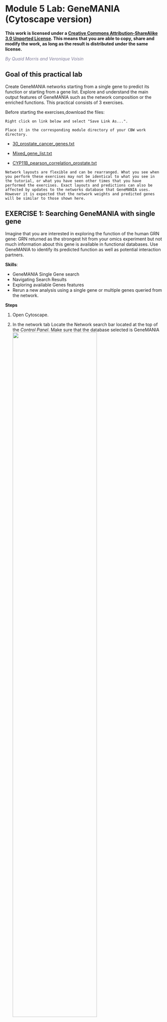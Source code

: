 # Module 5 Lab: GeneMANIA (Cytoscape version) {#genemania_cytoscape}

**This work is licensed under a [Creative Commons Attribution-ShareAlike 3.0 Unported License](http://creativecommons.org/licenses/by-sa/3.0/deed.en_US). This means that you are able to copy, share and modify the work, as long as the result is distributed under the same license.**

*<font color="#827e9c">By Quaid Morris and Veronique Voisin </font>*

## Goal of this practical lab 

Create GeneMANIA networks starting from a single gene to predict its function or starting from a gene list. Explore and understand the main output features of GeneMANIA such as the network composition or the enriched functions. This practical consists of 3 exercises. 

Before starting the exercises,download the files:

```block
Right click on link below and select "Save Link As...".

Place it in the corresponding module directory of your CBW work directory.
```

*	[30_prostate_cancer_genes.txt](./Module6/genemania/data/30_prostate_cancer_genes.txt)

*	[Mixed_gene_list.txt](./Module6/genemania/data/mixed_gene_list.txt)

*	[CYP11B_pearson_correlation_prostate.txt](./Module6/genemania/data/CYB11B_pearson_correlation_prostate.txt)

```block
Network layouts are flexible and can be rearranged. What you see when you perform these exercises may not be identical to what you see in the tutorial, or what you have seen other times that you have performed the exercises. Exact layouts and predictions can also be affected by updates to the networks database that GeneMANIA uses. However it is expected that the network weights and predicted genes will be similar to those shown here. 
```

## EXERCISE 1: Searching GeneMANIA with single gene

Imagine that you are interested in exploring the function of the human GRN gene: GRN returned as the strongest hit from your omics experiment but not much information about this gene is available in functional databases. Use GeneMANIA to identify its predicted function as well as potential interaction partners. 

**Skills**:

  * GeneMANIA Single Gene search
  * Navigating Search Results
  * Exploring  available Genes features
  * Rerun a new analysis using a single gene or multiple genes queried from the network.

**Steps**<br>

  1. Open Cytoscape.

  1. In the network tab Locate the Network search bar located at the top of the *Control Panel*.  Make sure that the database selected is GeneMANIA<br><img src="./Module6/genemania/images/Genemania.png" width="75%" />

  1. In the search window, ensure that the model organism is set to *Homo sapiens* ![homo](./Module6/genemania/images/Up.png).  

  1. Enter the following gene in the GeneMANIA search bar: GRN	

  1.  Click on the search icon ![search](./Module6/genemania/images/Search.png) and wait for the results.	<br><img src="./Module6/genemania/images/gc_1.1.png" alt="gc_1.1.png" width="750" />

  1. When your search results load, examine the network. Genes part of the query set are indicated in black, related genes added by GeneMANIA are represented in gray, and colored links represent the interactions that connect the nodes (genes). <br><img src="./Module6/genemania/images/GC2.png" alt="GC2.png" width="750" />

```block
zoom in and zoom out using trackpad or mouse scrolling up and down.
```

  <ol start=7 type="1"><li>Locate the *Functions* summary tab in Results Panel. <br><img src="./Module6/genemania/images/GC3.png" alt="GC3.png" width="750" /></ol>
  
  **Questions**:<br>
    * What are the functions significantly associated with this network?  
    * GRN is the central node of this network: which function would you predict for GRN? 
    * How well did GeneMANIA perform? (hints: use GeneCards (<http://www.genecards.org/>) , PubMed (<http://www.ncbi.nlm.nih.gov/pubmed/>))?	


### ANSWERS

**Question** What are the functions significantly associated with this network? <br>
**Answer** the list of the functions associated with the network are listed in the above screenshot. The top 2 pathways are "vacuolar lumen" and "primary lysosome" and are significant under a FDR threshold less than 0.005. 

**Question** GRN is the central node of this network: which function would you predict for GRN?<br>  
**Answer** : a function related to lysosome and vacuole

**Question** How well did GeneMANIA perform (hints: use GeneCards (http://www.genecards.org/) , PubMed (http://www.ncbi.nlm.nih.gov/pubmed/))?<br>
**Answer** 
The top functions predicted by GeneMANIA for GRN were related to lysosome and vacuole.  A pubmed search could confirm these results: “We experimentally verified that granulin precursor (GRN) gene, whose mutations cause frontotemporal lobar degeneration, is involved in lysosome function.” (Transcriptional gene network inference from a massive dataset elucidates transcriptome organization and gene function. Belcastro et al. Nucleic Acids Res. 2011 Nov 1;39(20):8677-88. 2011. PMID:21785136)


<ol start=8 type="1"><li>Locate the genes with the strongest associations with GRN.</ol> 
```block
These genes are the largest nodes in the network. 	

```
**Answer is SLP1 and SORT1**

<ol start=9 type="1"><li>Re-run an analysis by adding SORT1, SLP1 to the search.   Type 'SORT1' and 'SLP1' in the search box that already contains 'GRN' (one gene per line).  Click on the search button.</ol>  <br><img src="./Module6/genemania/images/gc_1.9.png" alt="gc_1.9.png" width="750" />
  
**Question**:Which functions are associated with this new network?


<img src="./Module6/genemania/images/GC9b.png" alt="GC9b.png" width="750" />

<img src="./Module6/genemania/images/GC9c.png" alt="GC9c.png" width="750" />


**Biological interpretation of the results:**

**A paper describing the interaction between GRN and SORT1 and demonstrates how finding related genes could be relevant for elaborating therapy:**
 
[Targeted manipulation of the sortilin–progranulin axis rescues progranulin haploinsufficiency. Lee et al. Hum Mol Genet. 2014 March 15; 23(6): 1467–1478. PMCID:PMC3929086](https://www.ncbi.nlm.nih.gov/pmc/articles/PMC3929086/)<br>
“Progranulin (GRN) mutations causing haploinsufficiency are a major cause of frontotemporal lobar degeneration (FTLD-TDP). Recent discoveries demonstrating sortilin (SORT1) is a neuronal receptor for PGRN endocytosis and a determinant of plasma PGRN levels portend the development of enhancers targeting the SORT1–PGRN axis. We demonstrate the preclinical efficacy of several approaches through which impairing PGRN's interaction with SORT1 restores extracellular PGRN levels. “

![](./Module6/genemania/images/GM11.png) 

<ol start=10 type="1"><li>Save the  network as an image by clicking on **File**, **Export**, **Network to Image...** and setting the **Export File Format** to "PDF(\*.pdf)".<br><img src="./Module6/genemania/images/GC10.png" alt="GC10.png" width="500" />

---

---

## EXERCISE 2: Searching GeneMANIA with gene list

To start this exercise, you need to download the [30_prostate_cancer_genes.txt](./Module6/genemania/data/30_prostate_cancer_genes.txt) file and save it on your computer. 

For this exercise, you are working with a list of 30 prostate cancer genes. This list was downloaded from the cBioPortal website (<http://www.cbioportal.org/>). The cBioPortal for Cancer Genomics stores genomic data from large scale, integrated cancer genomic data sets. During this exercise, you will explore the types of networks that have been used to create the GeneMANIA network from the prostate cancer gene list and you will see how changing input parameters can affect the results. The last step of the exercise consists of uploading a custom network which is a list of genes that are positively correlated with CYP11B1 in mRNA expression data of 94 prostate cancer samples (<http://www.cbioportal.org/>) .

**Skills**: <br>

  * GeneMANIA search using a gene list; 
  * Navigating Search Results; 
  * Exploring  Networks and advanced options; 
  * Uploading a custom network. 

**Steps**<br>

  1. Open Cytoscape.

  1. Locate the GeneMANIA search window located on the left side in *Control Panel*. 

  1. Copy and paste genes in the file [30_prostate_cancer_genes.txt](./Module6/genemania/data/30_prostate_cancer_genes.txt)
      * Make sure that the parameter 'Max resultant genes' is set to '20' by clicking on the menu button ![options](./Module6/genemania/images/options.png) at the right side of the search box and selecting 'Customise advanced options'.	

  1. Click on the search icon ![search](./Module6/genemania/images/Search.png) and wait for the results.	 <br><img src="./Module6/genemania/images/gc_2_4.png" alt="gc_2_4.png" width="750" />
``
  1. When your search results load, examine the network. Query genes are indicated in black, related genes added by GeneMANIA are represented in gray, and colored links represent the interactions that connect the nodes (genes). Move nodes around by selecting them with a mouse to investigate how they are connected.<br><img src="./Module6/genemania/images/GC2_5.png" alt="GC2_5.png" width="750" />

  1. Click any link (edge) connecting two nodes to highlight information about it. The information about the interaction is display in the *Edge Table* located in *Table Panel* (at the bottom) in the *networks* and *data type* columns. 
      * **Note**: Clicking on an edge between 2 nodes will display information about all interaction networks that connect  these 2 nodes. 
      * It indicates the reference (publication) for these interactions. 
      * The colors indicate the type of interaction (co-expression, shared protein domains, co-localization, physical interactions and predicted). <br><img src="./Module6/genemania/images/gc_2.6.png" alt="gc_2.6.png" width="750" />

  1. Locate and expand the 'Networks' summary tab  in *Results Panel* (on the right) and look at what data has been used to create the network and predictions. 
      * **Note** that Co-expression (purple colored lines, weight over 25%) and Shared protein domains (lightgold colored lines, weight over 30%) influence the results the most, but Co-localization (blue colored lines), Physical interactions (salmon colored lines) and Predicted (orange) data are also included. 
      * At the top of the Networks summary tab, use the menu button ![options](./Module6/genemania/images/options.png) and try Expand “All, then “Top-Level” and “None”  to get information about the sources of the different networks. <br><img src="./Module6/genemania/images/GC2_7.png" alt="GC2_7.png" width="550" />

```block
The observations of the number of connections makes it easier to understand why co-expression and shared protein domains have the highest percent weight for this network: they are helping to connect more genes than physical interactions and predicted interactions; A higher weight means that this network contributed more to finding related genes. 	
```

<ol start=8 type="1"><li>Highlight all connections corresponding to each network by clicking the name of each network category.</ol>
  
  * Click on  “Shared protein domains” and see which genes are connected by predicted protein protein interaction. <br><img src="./Module6/genemania/images/GC2_8a.png" alt="GC2_8a.png" width="750" />
  * You can do the same for “Co-localization” , “Co-expression”  and “Physical interactions”. <br><img src="./Module6/genemania/images/GC2_8b.png" alt="GC2_8b.png" width="750" />


<ol start=9 type="1"><li>Locate the Functions summary tab and look at what functions were significantly enriched in this list of prostate genes.	</ol>

  * The top pathway with the strongest enrichments is: "oxidoreductase activity, acting on CH-OH group of donors" with 28 genes in the prostate cancer list overlapping with this pathway.
  * The FDR is equal to 6.4e-46.<br><img src="./Module6/genemania/images/GC2_9.png" alt="GC2_9.png" width="750" />


**Question**:<br>“Shared protein domains” is an important part of the network. What would the GeneMANIA results be if we didn’t include this source when we ran GeneMANIA search?

  * Go back to the 'Network' tab on the right side of the Cytoscape window to find the GeneMania search bar. 
  * Click on  the option menu button ![options](./Module6/genemania/images/options.png) which is located at the right of the search box. 
  * Uncheck ‘Shared protein domains’ and click on a point outside the box to close it.
  * Click on the search icon ![search](./Module6/genemania/images/Search.png).
  * Explore the results.<br><img src="./Module6/genemania/images/GC2_10a.png" alt="GC2_10a.png" width="750" />


**Answer** <br>If "shared protein domain" is removed, the relationships between the nodes are primarily from the Co-expression, Co-localization, Predicted and Physical interactions networks. The genes added to the network are different compared to the first network created with "Shared protein domain". <br><img src="./Module6/genemania/images/GC2_10b.png" alt="GC2_10b.png" width="750" />

**Question**:<br>Locate the Functions summary tab in *Results Panel* and look at what functions were significantly enriched with these new settings.	

**Answer** <br>With the new settings, "hormone biosynthetic process" is the new top enriched pathway. <br><img src="./Module6/genemania/images/GC2_11.png" alt="GC2_11.png" width="500" />

<ol start=10 type="1"><li>Try to modify additional parameters like *Max Resultant Genes* or *Network Weighting* and look at how the changes you made influenced the results.  </ol>	


---

---

## EXERCISE 3: Searching GeneMANIA with mixed gene list

To start this exercise, you need to download the [Mixed_gene_list.txt](./Module6/genemania/data/mixed_gene_list.txt) file and save it on your computer. 

For this exercise, you are working on a gene list created by combining 3 user defined gene lists available from the cBioportal (<http://www.cbioportal.org>). It contains genes implicated in the DNA damage response, the PI3K-AKT-mTOR signaling pathway and Folate transport. This list is representative of a gene list obtained from transcriptomics data. During this exercise, we will first characterize our gene list based on functions and then we will add potential drug and microRNAs targeting genes in the network, and we will save the report.


**Skills**: 

  * GeneMANIA search using a gene list; 
  * Navigating Search Results; 
  * Exploring  Functions; 
  * Adding attributes; 
  * Create a report. 

**Steps**<br>

  1.  Before performing the next GeneMANIA search make sure the GeneMANIA parameters are set back to the default values. <br><img src="./Module6/genemania/images/default_params.png"  width="500" />

  1. Open Cytoscape and locate the GeneMANIA search window located on the left side in *Control Panel*. 

  1.	In the search window, ensure that the model organism is set to *Homo sapiens* ![homo](./Module6/genemania/images/Up.png)  .	

  1.	Copy and paste genes in the file [Mixed_gene_list.txt](./Module6/genemania/data/mixed_gene_list.txt). Click on the search icon ![search](./Module6/genemania/images/Search.png) and wait for the results.	Explore the network.<br><img src="./Module6/genemania/images/gc_3_2.png" alt="gc_3_2.png" width="500" />

  1. Locate the Functions summary tab in *Result Panel* and look at functions returned by GeneMANIA.	<br><img src="./Module6/genemania/images/GC3_4.png" alt="GC3_4.png" width="500" />

  1. In the functions summary tab,  check some functions to color genes included in these functions. To follow this tutorial, you can for example color the “response to insulin” , “DNA recombination”  functions.<br><img src="./Module6/genemania/images/GC3_4a.png" alt="GC3_4a.png" width="500" /><br><img src="./Module6/genemania/images/GC3_4b.png" alt="GC3_4b.png" width="500" />


  1. Color genes according to their GeneMANIA defined functions:
      * Go to the **Control Panel** tabs located on the right side of the Cytoscape window and select the **Style** tab.  
      * In the **Node** panel, expand the **Fill Color** tab.
      * Set **Column** to **annotation name**.<br><img src="./Module6/genemania/images/gc3_5a.png" alt="gc3_5a.png" width="500" /> 
      * Locate “DNA recombination”.
      * Double click on the white space at the right side of the box and click on the 3 dots ![options2](./Module6/genemania/images/options2.png). A **Colors** box appears.
      * Choose a color of your choice and click on **OK**.<br><img src="./Module6/genemania/images/GC3_5.png" alt="GC3_5.png" width="500" />
      * Locate “response to insulin”. Double click on the white space at the right side of the box and click on the 3 buttons menu. A **Colors** box appears.
      * Choose a color of your choice and click on **OK**.<br><img src="./Module6/genemania/images/GC3_5b.png" alt="GC3_5b.png" width="750" />

6.	Locate our favorite gene PDPK1 on the network. 
      * Click on the icon *First Neighbor of Selected Nodes* ![neighbour](./Module6/genemania/images/neighbour.png). It will highlight this gene and all its connections. <br><img src="./Module6/genemania/images/GC3_6.png" alt="GC3_6.png" width="750" />
      * Click on the icon *From Selected Nodes, all Edges* ![new network](./Module6/genemania/images/newnetwork.png) to create a subnetwork.<br><img src="./Module6/genemania/images/GC3_6b.png" alt="GC3_6b.png" width="750" />
      * The resultsing subnetwork will only have the selected nodes from the first network<br><img src="./Module6/genemania/images/GC3_6c.png" alt="GC3_6c.png" width="750" />

```block
copy "PDPK1" to the search box, click enter and the node will be highlighted in yellow in the network.
```    


---

## GeneMANIA DEFINITIONS:

**What are the different networks: Definition of the types of interaction:**

*	**Shared domains**: Protein domain data. Two gene products are linked if they have the same protein domain. These data are collected from domain databases, such as InterPro, SMART and Pfam.

*	**Co-localization**: Genes expressed in the same tissue, or proteins found in the same location. Two genes are linked if they are both expressed in the same tissue or if their gene products are both identified in the same cellular location.

*	**Co-expression**: Gene expression data. Two genes are linked if their expression levels are similar across conditions in a gene expression study. Most of this data is collected from the Gene Expression Omnibus (GEO); we only collect data associated with a publication.

*	**Predicted**: Predicted functional relationships between genes, often protein interactions. A major source of predicted data is mapping known functional relationships from another organism via orthology.


**What is defined by evidence sources?:** 

*	**Evidence sources** are the information contained in the multiple databases that GeneMANIA uses to establish interaction between two genes.


**Network:**

*	**Node** : circle representing the genes

*	**Edge**: line that links two nodes and represent an interaction between two genes (multiple lines correspond to multiple sources)

*	**Node size**: Mapped to gene score, i.e. the degree to which GeneMANIA predicts the genes are related

*	**Thickness of edge**: Strength/weight of interaction


**Layout** : The layout is different each time so the user can request the layout run multiple times until the user is satisfied with the result.


**in Networks tab:**

*	**Percent weight (score)** : a higher weight means that this network helped more to find related genes.


**in Functions tab** :

*	**FDR** : False discovery rate (FDR) is greater than or equal to the probability that this is a false positive.

*	**Coverage** : (number of genes in the network with a given function) / (all genes in the genome with the function)

#### In advanced options: 

*	**Network weighting?**  GeneMANIA can use a few different methods to weight networks when combining all networks to form the final composite network that results from a search. The default settings are usually appropriate, but you can choose a weighting method in the advanced option panel. (more details at <http://pages.genemania.org/help/>).

*	**Related genes** : are genes added by GeneMANIA in addition to the genes from the query. It helps to expand the network and predict function of the query gene(s).

*	**The attributes**  represent the differences sources of evidence that can be used to build the network.


**Notes** :

*	prostate cancer gene list is “AKR1C3 AR CYB5A CYP11A1 CYP11B1 CYP11B2 CYP17A1 CYP19A1 CYP21A2 HSD17B1 HSD17B10 HSD17B11 HSD17B12 HSD17B13 HSD17B14 HSD17B2 HSD17B3 HSD17B4 HSD17B6 HSD17B7 HSD17B8 HSD3B1 HSD3B2 HSD3B7 RDH5 SHBG SRD5A1 SRD5A3 STAR”.

*	mixed gene list is AKT1 AKT1S1 AKT2 ATM ATR BRCA1 BRCA2 CHEK1 CHEK2 FANCF FOLR1 FOLR2 FOLR3 FOXO1 FOXO3 MDC1 MLH1 MLST8 MSH2 MTOR PARP1 PDPK1 PIK3CA PIK3R1 PIK3R2 PTEN RAD51 RHEB RICTOR RPTOR SLC19A1 TSC1 TSC2

```block
look at GeneMANIA help pages when you run an analysis on your own after the workshop: <http://pages.genemania.org/help/>.
```


## EXERCISE 4 (OPTIONAL): Discover the stringApp

[stringApp](https://string-db.org/) imports functional associations or physical interactions between protein-protein and protein-chemical pairs from STRING, Viruses.STRING, STITCH, DISEASES and from PubMed text mining into Cytoscape. 
Users provide a list of one or more gene, protein, compound, disease, or PubMed queries, the species, the network type, and a confidence score and stringApp queries the database to return the matching network. 


Currently, five different queries are supported:

  * STRING: protein query -- enter a list of protein names (e.g. gene symbols or UniProt identifiers/accession numbers) to obtain a STRING network for the proteins
  * STRING: PubMed query -- enter a PubMed query and utilize text mining to get a STRING network for the top N proteins associated with the query
  * STRING: disease query -- enter a disease name to retrieve a STRING network of the top N proteins associated with the specified disease
  * STITCH: protein/compound query -- enter a list of protein or compound names to obtain a network for them from STITCH
  * STRING: cross-species query -- choose two species to obtain a STRING network between and within the proteins of the interacting species

**Data** 

Let's use the prostate cancer gene list that we used in exercise 1.

  *	[30_prostate_cancer_genes.txt](./Module6/genemania/data/30_prostate_cancer_genes.txt)

**Steps**:<br>

  1. Open Cytoscape 
  1. Make sure strinApp is installed. Go to menu, Apps, App Manager. Go to 'Install Apps' if necessary.
  1. In Cytoscape, locate the **Network** tab and select **STRING**, **STRING: protein query** by clicking the down arrow.<br><img src="./Module6/stringlab/SL1.png" alt="start" width="70%" />

  1. Copy and paste the [30_prostate_cancer_genes.txt](./Module6/genemania/data/30_prostate_cancer_genes.txt) in the blank field and click on the search button.<br><img src="./Module6/stringlab/SL2.png" alt="start" width="70%" />

  1. Observe the network that has been created. The genes from our list are connected by predicted protein-protein interactions.<br><img src="./Module6/stringlab/SL3.png" alt="start" width="70%" />

  1. On the right side of the Cytoscape window, locate and expand the *STRING* tab.
  1. Make sure that the **Nodes** tab is selected.
       * Play with parameters on the top fields: *Glass ball effect*, *STRING style labels*, etc... and observe the changes on the network.
       * Select a node and look at the gene details in the **Selected nodes** tab.
       * Try the **Functional enrichment** and observe the resuls in the **STRING Enrichment** table located below the network.<br><img src="./Module6/stringlab/SL4.png" alt="start" width="70%" />
  
  1. Select the **Edges** tab.
      * The **score** slide bar enables to select the interactions with the strongest prediction scores.
      * The **Subscore** table traces the source of the predicted interactions using several evidence scores.<br><img src="./Module6/stringlab/SL5.png" alt="start" width="70%" />
  
## More STRING information and tutorials:
* Reference: https://apps.cytoscape.org/apps/stringapp
* Tutorial: https://cytoscape.org/cytoscape-tutorials/protocols/stringApp/#/





